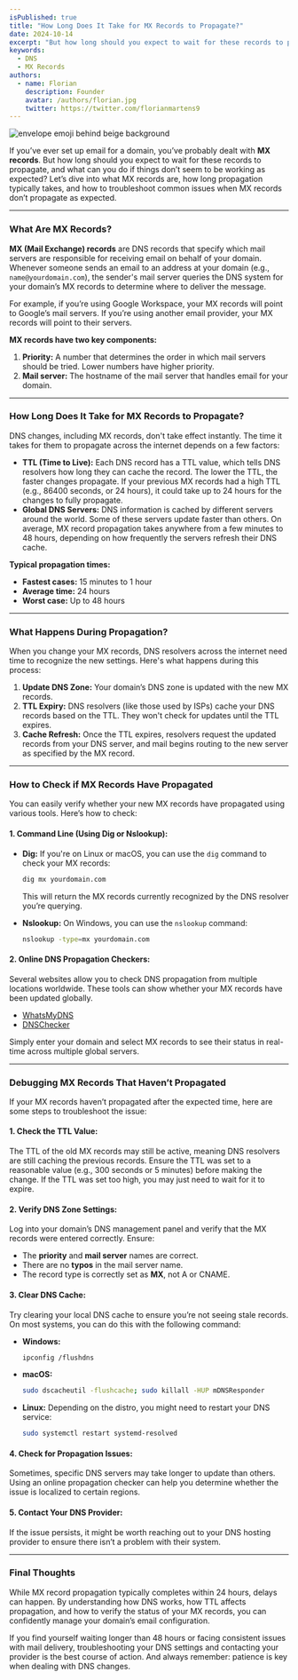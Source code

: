 ```yaml
---
isPublished: true  
title: "How Long Does It Take for MX Records to Propagate?"  
date: 2024-10-14  
excerpt: "But how long should you expect to wait for these records to propagate, and what can you do if things don’t seem to be working as expected?"  
keywords:
  - DNS
  - MX Records
authors:
  - name: Florian
    description: Founder
    avatar: /authors/florian.jpg
    twitter: https://twitter.com/florianmartens9 
---
```


<Img src="/post-media/0016-mx-record.png" height={554} width={1280} alt="envelope emoji behind beige background" />

If you’ve ever set up email for a domain, you’ve probably dealt with **MX records**. But how long should you expect to wait for 
these records to propagate, and what can you do if things don’t seem to be working as expected? Let’s dive into what MX records are, 
how long propagation typically takes, and how to troubleshoot common issues when MX records don’t propagate as expected.

---

### What Are MX Records?

**MX (Mail Exchange) records** are DNS records that specify which mail servers are responsible for receiving email on behalf of your domain. Whenever someone sends an email to an address at your domain (e.g., `name@yourdomain.com`), the sender's mail server queries the DNS system for your domain’s MX records to determine where to deliver the message.

For example, if you’re using Google Workspace, your MX records will point to Google’s mail servers. If you’re using another email provider, your MX records will point to their servers.

**MX records have two key components:**
1. **Priority:** A number that determines the order in which mail servers should be tried. Lower numbers have higher priority.
2. **Mail server:** The hostname of the mail server that handles email for your domain.

---

### How Long Does It Take for MX Records to Propagate?

DNS changes, including MX records, don't take effect instantly. The time it takes for them to propagate across the internet depends on a few factors:
- **TTL (Time to Live):** Each DNS record has a TTL value, which tells DNS resolvers how long they can cache the record. The lower the TTL, the faster changes propagate. If your previous MX records had a high TTL (e.g., 86400 seconds, or 24 hours), it could take up to 24 hours for the changes to fully propagate.
- **Global DNS Servers:** DNS information is cached by different servers around the world. Some of these servers update faster than others. On average, MX record propagation takes anywhere from a few minutes to 48 hours, depending on how frequently the servers refresh their DNS cache.

**Typical propagation times:**
- **Fastest cases:** 15 minutes to 1 hour
- **Average time:** 24 hours
- **Worst case:** Up to 48 hours

---

### What Happens During Propagation?

When you change your MX records, DNS resolvers across the internet need time to recognize the new settings. Here's what happens during this process:
1. **Update DNS Zone:** Your domain’s DNS zone is updated with the new MX records.
2. **TTL Expiry:** DNS resolvers (like those used by ISPs) cache your DNS records based on the TTL. They won't check for updates until the TTL expires.
3. **Cache Refresh:** Once the TTL expires, resolvers request the updated records from your DNS server, and mail begins routing to the new server as specified by the MX record.

---

### How to Check if MX Records Have Propagated

You can easily verify whether your new MX records have propagated using various tools. Here’s how to check:

#### 1. **Command Line (Using Dig or Nslookup):**
- **Dig:** If you're on Linux or macOS, you can use the `dig` command to check your MX records:
    ```bash
    dig mx yourdomain.com
    ```
    This will return the MX records currently recognized by the DNS resolver you’re querying.

- **Nslookup:** On Windows, you can use the `nslookup` command:
    ```bash
    nslookup -type=mx yourdomain.com
    ```

#### 2. **Online DNS Propagation Checkers:**
Several websites allow you to check DNS propagation from multiple locations worldwide. These tools can show whether your MX records have been updated globally.
- [WhatsMyDNS](https://www.whatsmydns.net/)
- [DNSChecker](https://dnschecker.org/)
  
Simply enter your domain and select MX records to see their status in real-time across multiple global servers.

---

### Debugging MX Records That Haven’t Propagated

If your MX records haven’t propagated after the expected time, here are some steps to troubleshoot the issue:

#### 1. **Check the TTL Value:**
The TTL of the old MX records may still be active, meaning DNS resolvers are still caching the previous records. Ensure the TTL was set to a reasonable value (e.g., 300 seconds or 5 minutes) before making the change. If the TTL was set too high, you may just need to wait for it to expire.

#### 2. **Verify DNS Zone Settings:**
Log into your domain’s DNS management panel and verify that the MX records were entered correctly. Ensure:
- The **priority** and **mail server** names are correct.
- There are no **typos** in the mail server name.
- The record type is correctly set as **MX**, not A or CNAME.

#### 3. **Clear DNS Cache:**
Try clearing your local DNS cache to ensure you’re not seeing stale records. On most systems, you can do this with the following command:
- **Windows:**
    ```bash
    ipconfig /flushdns
    ```
- **macOS:**
    ```bash
    sudo dscacheutil -flushcache; sudo killall -HUP mDNSResponder
    ```
- **Linux:**
    Depending on the distro, you might need to restart your DNS service:
    ```bash
    sudo systemctl restart systemd-resolved
    ```

#### 4. **Check for Propagation Issues:**
Sometimes, specific DNS servers may take longer to update than others. Using an online propagation checker can help you determine whether the issue is localized to certain regions.

#### 5. **Contact Your DNS Provider:**
If the issue persists, it might be worth reaching out to your DNS hosting provider to ensure there isn’t a problem with their system.

---

### Final Thoughts

While MX record propagation typically completes within 24 hours, delays can happen. By understanding how DNS works, how TTL affects propagation, and how to verify the status of your MX records, you can confidently manage your domain’s email configuration.

If you find yourself waiting longer than 48 hours or facing consistent issues with mail delivery, troubleshooting your DNS settings and contacting your provider is the best course of action. And always remember: patience is key when dealing with DNS changes.